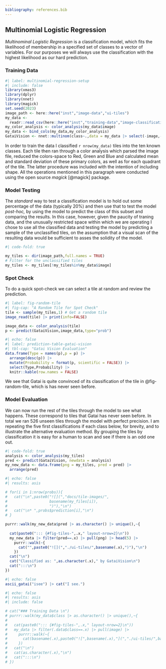 ```yaml
---
bibliography: references.bib
---
```


## Multinomial Logistic Regression

*Multinominal Logistic Regression* is a classification model, which fits the likelihood of membership in a specified set of classes to a vector of variables. For our purposes we will always use the classification with the highest likelihood as our hard prediction.

### Training Data

```r
#| label: multinomial-regression-setup
#| include: false
library(xmas3)
library(dplyr)
library(nnet)
library(magick)
set.seed(2023)
image_path <- here::here("inst","image-data","ui-tiles")
my_data <- 
  readr::read_csv(here::here("inst","training-data","image-classification.csv"))
my_color_analysis <- color_analysis(my_data$image)
my_data <- bind_cols(my_data,my_color_analysis)
GataiVision <- nnet::multinom(class~.,data = my_data |> select(-image,-time))

```

In order to train the data I classified `r nrow(my_data)` tiles into the ten known classes. Each tile then ran through a color analysis which parsed the image file, reduced the colors-space to Red, Green and Blue and calculated mean and standard deviation of these primary colors, as well as for each quadrant of the tile. The latter procedure was included with the intention of including shape. All the operations mentioned in this paragraph were conducted using the open source *magick* [@magick] package.

### Model Testing

The *standard* way to test a classification model is to hold out some percentage of the data (typically 20%) and then use that to test the model *post-hoc,* by using the model to predict the class of this subset and comparing the results. In this case, however, given the paucity of traning data, and the unusually restricted space within which we are operating I chose to use all the classified data and testing the model by predicting a sample of the unclassified tiles, on the assumption that a visual scan of the resulting data would be sufficient to asses the solidity of the model.

```r
#| code-fold: true

my_tiles <- dir(image_path,full.names = TRUE)
# Filter for the unclassified tiles
my_tiles <- my_tiles[!my_tiles%in%my_data$image] 
```

### Spot Check

To do a quick spot-check we can select a tile at random and review the prediction.

```r
#| label: fig-random-tile
#| fig-cap: "A Random Tile for Spot Check"
tile <- sample(my_tiles,1) # Get a random tile
image_read(tile) |> print(info=FALSE)
```

```r
image_data <- color_analysis(tile)
p <- predict(GataiVision,image_data,type="prob")
```

```r
#| echo: false
#| label: prediction-table-gatai-vision
#| tbl-cap: "Gatai Vision Evaluation"
data.frame(Type = names(p),p = p) |> 
  arrange(desc(p)) |> 
  mutate(Probability = format(p, scientific = FALSE)) |> 
  select(Type,Probability) |> 
  knitr::kable(row.names = FALSE)
```

We see that Gatai is quite convinced of its classification of the tile in @fig-random-tile, which is has never seen before.

### Model Evaluation

We can now run the rest of the tiles through the model to see what happens. These correspond to tiles that Gatai has never seen before. In total we ran 526 unseen tiles through the model with perfect precision. I am repeating the five first classifications if each class below, for brevity, and to illustrate the alternative evaluation method. By grouping the tiles by classification it is easy for a human to scan and see if there is an odd one out.

```r
#| code-fold: true
analysis <- color_analysis(my_tiles)
pred <- predict(GataiVision, newdata = analysis)
my_new_data <- data.frame(png = my_tiles, pred = pred) |>
  arrange(pred)
```

```r
#| echo: false
#| results: asis

# for(i in 1:nrow(probs)){
#   cat("\n",paste0("![](","docs/tile-images/",
#                   basename(my_files[i]),
#                   ")"),"\n") 
#   cat("\n* ",probs$prediction[i],"\n")
# }

purrr::walk(my_new_data$pred |> as.character() |> unique(),~{
  
  cat(paste0("::: {#fig-tiles-",.x," layout-nrow=2}\n"))
  my_new_data |> filter(pred==.x) |> pull(png) |> head(5) |> 
    purrr::walk(~{
      cat("",paste0("![](","./ui-tiles/",basename(.x),")"),"\n") 
    })
  cat("\n")
  cat("Classified as: ",as.character(.x)," by GataiVision\n")
  cat(":::\n")
})
```

::: column-margin
```r
#| echo: false
ascii_gatai("isee") |> cat("I see.")
```
:::

```r
#| echo: false
#| results: asis
#| include: false

# cat("### Training Data \n")
# purrr::walk(my_data$class |> as.character() |> unique(),~{
#   
#   cat(paste0("::: {#fig-tiles-",.x," layout-nrow=2}\n"))
#   my_data |> filter(.data$class==.x) |> pull(image) |> 
#     purrr::walk(~{
#       cat(basename(.x),paste0("![",basename(.x),"](","./ui-tiles/",basename(.x),")"),"\n") 
#     })
#   cat("\n")
#   cat(as.character(.x),"\n")
#   cat(":::\n")
# })
```
